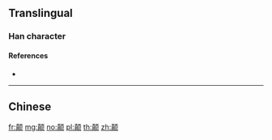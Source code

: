 {{character info/new}}
{{also|顛}}
==Translingual==

===Han character===
{{Han char|rn=181|rad=页|as=10|sn=16|four=|canj=JCMBO|ids=⿰真页}}

====References====
* {{Han ref|kx=1410.451|hdz=74385.050|uh=98A0|ud=39072}}

----

==Chinese==
{{zh-see|顛}}

[[fr:颠]]
[[mg:颠]]
[[no:颠]]
[[pl:颠]]
[[th:颠]]
[[zh:颠]]
